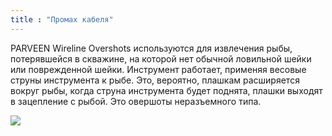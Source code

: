 ```yaml
---
title : "Промах кабеля"
---
```


PARVEEN Wireline Overshots используются для извлечения рыбы, потерявшейся в скважине, на которой нет обычной ловильной шейки или поврежденной шейки. Инструмент работает, применяя весовые струны инструмента к рыбе. Это, вероятно, плашкам расширяется вокруг рыбы, когда струна инструмента будет поднята, плашки выходят в зацепление с рыбой. Это овершоты неразъемного типа.

<img src="./wireline-overshot.png" />

